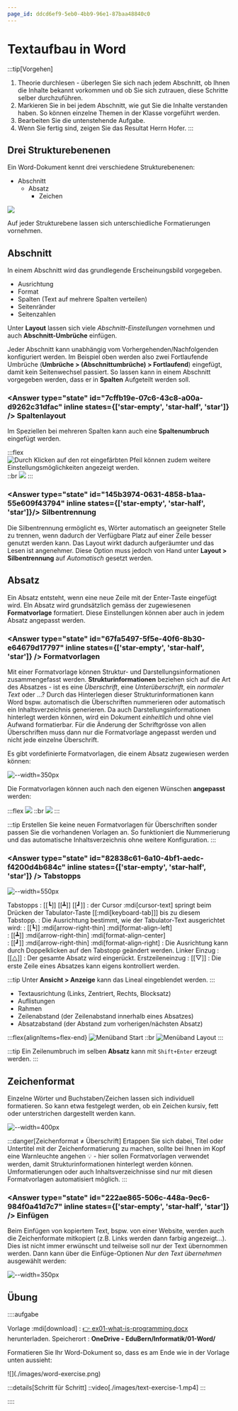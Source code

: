 ```yaml
---
page_id: ddcd6ef9-5eb0-4bb9-96e1-87baa48840c0
---
```



# Textaufbau in Word

:::tip[Vorgehen]
1. Theorie durchlesen - überlegen Sie sich nach jedem Abschnitt, ob Ihnen die Inhalte bekannt vorkommen und ob Sie sich zutrauen, diese Schritte selber durchzuführen.
2. Markieren Sie in bei jedem Abschnitt, wie gut Sie die Inhalte verstanden haben. So können einzelne Themen in der Klasse vorgeführt werden.
3. Bearbeiten Sie die untenstehende Aufgabe.
4. Wenn Sie fertig sind, zeigen Sie das Resultat Herrn Hofer.
:::

## Drei Strukturebenenen
Ein Word-Dokument kennt drei verschiedene Strukturebenenen:

- Abschnitt
  - Absatz
    - Zeichen

<div style={{maxHeight: '450px', overflow: 'auto'}}>

![](./images/word-abschnitt-absatz.png)

</div>

Auf jeder Strukturebene lassen sich unterschiedliche Formatierungen vornehmen.

## Abschnitt
In einem Abschnitt wird das grundlegende Erscheinungsbild vorgegeben.
- Ausrichtung
- Format
- Spalten (Text auf mehrere Spalten verteilen)
- Seitenränder
- Seitenzahlen

Unter **Layout** lassen sich viele *Abschnitt-Einstellungen* vornehmen und auch __Abschnitt-Umbrüche__ einfügen. 

Jeder Abschnitt kann unabhängig vom Vorhergehenden/Nachfolgenden konfiguriert werden. Im Beispiel oben werden also zwei Fortlaufende Umbrüche (__Umbrüche > (Abschnittumbrüche) > Fortlaufend__) eingefügt, damit kein Seitenwechsel passiert. So lassen kann in einem Abschnitt vorgegeben werden, dass er in **Spalten** Aufgeteilt werden soll.

### <Answer type="state" id="7cffb19e-07c6-43c8-a00a-d9262c31dfac" inline states={['star-empty', 'star-half', 'star']} /> Spaltenlayout
Im Speziellen bei mehreren Spalten kann auch eine __Spaltenumbruch__ eingefügt werden.

:::flex
![Durch Klicken auf den rot eingefärbten Pfeil können zudem weitere Einstellungsmöglichkeiten angezeigt werden.](./images/word-seite-einrichten.png) 
::br
![](./images/word-seite-einrichten-pro.png)
:::

### <Answer type="state" id="145b3974-0631-4858-b1aa-55e609f43794" inline states={['star-empty', 'star-half', 'star']}/> Silbentrennung

Die Silbentrennung ermöglicht es, Wörter automatisch an geeigneter Stelle zu trennen, wenn dadurch der Verfügbare Platz auf einer Zeile besser genutzt werden kann. Das Layout wirkt dadurch aufgeräumter und das Lesen ist angenehmer. Diese Option muss jedoch von Hand unter __Layout > Silbentrennung__ auf *Automatisch* gesetzt werden.

## Absatz
Ein Absatz entsteht, wenn eine neue Zeile mit der Enter-Taste eingefügt wird. EIn Absatz wird grundsätzlich gemäss der zugewiesenen **Formatvorlage** formatiert. Diese Einstellungen können aber auch in jedem Absatz angepasst werden.

### <Answer type="state" id="67fa5497-5f5e-40f6-8b30-e64679d17797" inline states={['star-empty', 'star-half', 'star']} /> Formatvorlagen

Mit einer Formatvorlage können Struktur- und Darstellungsinformationen zusammengefasst werden. **Strukturinformationen** beziehen sich auf die Art des Absatzes - ist es eine *Überschrift*, eine *Unterüberschrift*, ein *normaler Text* oder ...? Durch das Hinterlegen dieser Strukturinformationen kann Word bspw. automatisch die Überschriften nummerieren oder automatisch ein Inhaltsverzeichnis generieren. Da auch Darstellungsinformationen hinterlegt werden können, wird ein Dokument *einheitlich* und ohne viel Aufwand formatierbar. Für die Änderung der Schriftgrösse von allen Überschriften muss dann nur die Formatvorlage angepasst werden und nicht jede einzelne Überschrift.

Es gibt vordefinierte Formatvorlagen, die einem Absatz zugewiesen werden können:

![--width=350px](./images/word-formatvorlage.png)

Die Formatvorlagen können auch nach den eigenen Wünschen **angepasst** werden:

:::flex
![](./images/word-formatvorlage-edit-pre.png)
::br
![](./images/word-formatvorlage-edit.png)
:::

:::tip
Erstellen Sie keine neuen Formatvorlagen für Überschriften sonder passen Sie die vorhandenen Vorlagen an. So funktioniert die Nummerierung und das automatische Inhaltsverzeichnis ohne weitere Konfiguration.
:::

### <Answer type="state" id="82838c61-6a10-4bf1-aedc-f4200d4b684c" inline states={['star-empty', 'star-half', 'star']} /> Tabstopps

![--width=550px](./images/word-tabstopps.png)

Tabstopps
: [[┗]] [[┻]] [[┛]]
: der Cursor :mdi[cursor-text] springt beim Drücken der Tabulator-Taste [[:mdi[keyboard-tab]]] bis zu diesem Tabstopp.
: Die Ausrichtung bestimmt, wie der Tabulator-Text ausgerichtet wird:
: [[┗]] :mdi[arrow-right-thin] :mdi[format-align-left]  
: [[┻]] :mdi[arrow-right-thin] :mdi[format-align-center]  
: [[┛]] :mdi[arrow-right-thin] :mdi[format-align-right]
: Die Ausrichtung kann durch Doppelklicken auf den Tabstopp geändert werden.
Linker Einzug
: [[⧋]]
: Der gesamte Absatz wird eingerückt.
Erstzeileneinzug
: [[▽]]
: Die erste Zeile eines Absatzes kann eigens kontrolliert werden.

:::tip
Unter __Ansicht > Anzeige__ kann das Lineal eingeblendet werden.
:::

- Textausrichtung (Links, Zentriert, Rechts, Blocksatz)
- Auflistungen
- Rahmen
- Zeilenabstand (der Zeilenabstand innerhalb eines Absatzes)
- Absatzabstand (der Abstand zum vorherigen/nächsten Absatz)

:::flex{alignItems=flex-end}
![Menüband __Start__](./images/word-absatz.png)
::br
![Menüband __Layout__](./images/word-absatz2.png)
:::

:::tip
Ein Zeilenumbruch im selben **Absatz** kann mit `Shift+Enter` erzeugt werden.
:::


## Zeichenformat

Einzelne Wörter und Buchstaben/Zeichen lassen sich individuell formatieren. So kann etwa festgelegt werden, ob ein Zeichen kursiv, fett oder unterstrichen dargestellt werden kann.

![--width=400px](./images/word-zeichenformatierung.png)

:::danger[Zeichenformat $\neq$ Überschrift]
Ertappen Sie sich dabei, Titel oder Untertitel mit der Zeichenformatierung zu machen, sollte bei Ihnen im Kopf eine Warnleuchte angehen 💡 - hier sollen Formatvorlagen verwendet werden, damit Strukturinformationen hinterlegt werden können. Umformatierungen oder auch Inhaltsverzeichnisse sind nur mit diesen Formatvorlagen automatisiert möglich. 
:::

### <Answer type="state" id="222ae865-506c-448a-9ec6-984f0a41d7c7" inline states={['star-empty', 'star-half', 'star']} /> Einfügen

Beim Einfügen von kopiertem Text, bspw. von einer Website, werden auch die Zeichenformate mitkopiert (z.B. Links werden dann farbig angezeigt...). Dies ist nicht immer erwünscht und teilweise soll nur der Text übernommen werden. Dann kann über die Einfüge-Optionen *Nur den Text übernehmen* ausgewählt werden:

![--width=350px](./images/word-paste-options.png)


## Übung

::::aufgabe
<Answer type="state" id="9561181b-4325-47b0-90a2-5df0862146d2" />

Vorlage :mdi[download]
: [👉 ex01-what-is-programming.docx](files/ex01-what-is-programming.docx) herunterladen.
Speicherort
: __OneDrive - EduBern/Informatik/01-Word/__

Formatieren Sie Ihr Word-Dokument so, dass es am Ende wie in der Vorlage unten aussieht:

<div style={{maxHeight: '450px', overflow: 'auto', marginBottom: '1em'}}>
![](./images/word-exercise.png)
</div>

:::details[Schritt für Schritt]
  ::video[./images/text-exercise-1.mp4]
:::

<Answer type="text" id="db0b2203-e930-4f48-8d9c-cc6b6b8918a7" placeholder="✍️ Notizen..." />
::::
